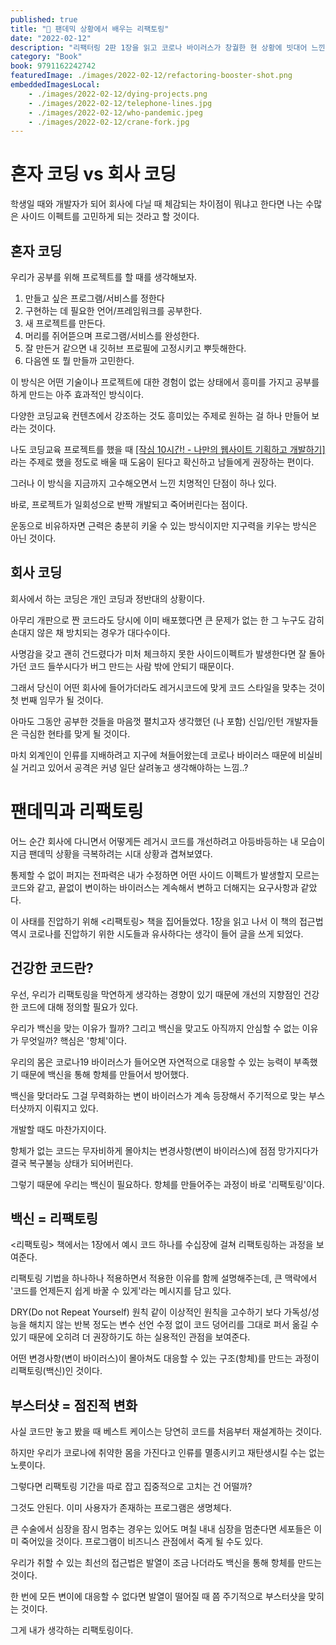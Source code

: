 ```yaml
---
published: true
title: "💉 팬데믹 상황에서 배우는 리팩토링"
date: "2022-02-12"
description: "리팩터링 2판 1장을 읽고 코로나 바이러스가 창궐한 현 상황에 빗대어 느낀 점입니다."
category: "Book"
book: 9791162242742
featuredImage: ./images/2022-02-12/refactoring-booster-shot.png
embeddedImagesLocal:
    - ./images/2022-02-12/dying-projects.png
    - ./images/2022-02-12/telephone-lines.jpg
    - ./images/2022-02-12/who-pandemic.jpeg
    - ./images/2022-02-12/crane-fork.jpg
---
```



# 혼자 코딩 vs 회사 코딩

학생일 때와 개발자가 되어 회사에 다닐 때 체감되는 차이점이 뭐냐고 한다면
나는 수많은 사이드 이펙트를 고민하게 되는 것라고 할 것이다.

## 혼자 코딩

우리가 공부를 위해 프로젝트를 할 때를 생각해보자.
1. 만들고 싶은 프로그램/서비스를 정한다
2. 구현하는 데 필요한 언어/프레임워크를 공부한다.
3. 새 프로젝트를 만든다.
4. 머리를 쥐어뜯으며 프로그램/서비스를 완성한다.
5. 잘 만든거 같으면 내 깃허브 프로필에 고정시키고 뿌듯해한다.
6. 다음엔 또 뭘 만들까 고민한다.

이 방식은 어떤 기술이나 프로젝트에 대한 경험이 없는 상태에서
흥미를 가지고 공부를 하게 만드는 아주 효과적인 방식이다.

다양한 코딩교육 컨텐츠에서 강조하는 것도
흥미있는 주제로 원하는 걸 하나 만들어 보라는 것이다.

나도 코딩교육 프로젝트를 했을 때
[\[작심 10시간! - 나만의 웹사이트 기획하고 개발하기\]](https://www.slideshare.net/identity930/20160103-10-ot-251014503)라는 주제로 했을 정도로
배울 때 도움이 된다고 확신하고 남들에게 권장하는 편이다.

그러나 이 방식을 지금까지 고수해오면서 느낀 치명적인 단점이 하나 있다.

<GatsbyImage alt="다 죽어가는 내 프로젝트의 생명선" image={getImage(props.localImages[0])} />

바로, 프로젝트가 일회성으로 반짝 개발되고 죽어버린다는 점이다.

운동으로 비유하자면
근력은 충분히 키울 수 있는 방식이지만
지구력을 키우는 방식은 아닌 것이다.


## 회사 코딩

회사에서 하는 코딩은 개인 코딩과 정반대의 상황이다.

아무리 개판으로 짠 코드라도
당시에 이미 배포했다면
큰 문제가 없는 한
그 누구도 감히 손대지 않은 채
방치되는 경우가 대다수이다.

사명감을 갖고 괜히 건드렸다가
미처 체크하지 못한 사이드이펙트가 발생한다면
잘 돌아가던 코드 들쑤시다가
버그 만드는 사람 밖에 안되기 때문이다.

<GatsbyImage alt="어이 김씨, 꼭 저걸 건드려야 하겠는가.." image={getImage(props.localImages[1])} />

그래서 당신이 어떤 회사에 들어가더라도
레거시코드에 맞게 코드 스타일을 맞추는 것이
첫 번째 임무가 될 것이다.

아마도 그동안 공부한 것들을 마음껏 펼치고자 생각했던
(나 포함) 신입/인턴 개발자들은 극심한 현타를 맞게 될 것이다.

마치 외계인이 인류를 지배하려고 지구에 쳐들어왔는데
코로나 바이러스 때문에 비실비실 거리고 있어서
공격은 커녕 일단 살려놓고 생각해야하는 느낌..?


# 팬데믹과 리팩토링

어느 순간 회사에 다니면서
어떻게든 레거시 코드를 개선하려고 아등바등하는 내 모습이
지금 팬데믹 상황을 극복하려는 시대 상황과 겹쳐보였다.

<GatsbyImage alt="프로젝트에 팬데믹을 선포합니다" image={getImage(props.localImages[2])} />

통제할 수 없이 퍼지는 전파력은
내가 수정하면 어떤 사이드 이펙트가 발생할지 모르는 코드와 같고,
끝없이 변이하는 바이러스는
계속해서 변하고 더해지는 요구사항과 같았다.

이 사태를 진압하기 위해 <리팩토링> 책을 집어들었다.
1장을 읽고 나서
이 책의 접근법 역시 코로나를 진압하기 위한 시도들과
유사하다는 생각이 들어 글을 쓰게 되었다.

## 건강한 코드란?

우선, 우리가 리팩토링을 막연하게 생각하는 경향이 있기 때문에
개선의 지향점인 건강한 코드에 대해 정의할 필요가 있다.

우리가 백신을 맞는 이유가 뭘까?
그리고 백신을 맞고도 아직까지 안심할 수 없는 이유가 무엇일까?
핵심은 '항체'이다.

우리의 몸은 코로나19 바이러스가 들어오면
자연적으로 대응할 수 있는 능력이 부족했기 때문에
백신을 통해 항체를 만들어서 방어했다.

백신을 맞더라도 그걸 무력화하는 변이 바이러스가 계속 등장해서
주기적으로 맞는 부스터샷까지 이뤄지고 있다.

개발할 때도 마찬가지이다.

항체가 없는 코드는
무자비하게 몰아치는 변경사항(변이 바이러스)에
점점 망가지다가 결국 복구불능 상태가 되어버린다.

그렇기 때문에 우리는 백신이 필요하다.
항체를 만들어주는 과정이 바로 '리팩토링'이다.

## 백신 = 리팩토링

<리팩토링> 책에서는 1장에서 예시 코드 하나를
수십장에 걸쳐 리팩토링하는 과정을 보여준다.

리팩토링 기법을 하나하나 적용하면서
적용한 이유를 함께 설명해주는데,
큰 맥락에서 '코드를 언제든지 쉽게 바꿀 수 있게'라는 메시지를 담고 있다.

DRY(Do not Repeat Yourself) 원칙 같이
이상적인 원칙을 고수하기 보다
가독성/성능을 해치지 않는 반복 정도는
변수 선언 수정 없이 코드 덩어리를 그대로 퍼서 옮길 수 있기 때문에
오히려 더 권장하기도 하는 실용적인 관점을 보여준다.

<GatsbyImage alt="필요할 때 바로 옮길 수 있다는 게 곧 코드의 유연성 아닐까?" image={getImage(props.localImages[3])} />

어떤 변경사항(변이 바이러스)이 몰아쳐도
대응할 수 있는 구조(항체)를 만드는 과정이
리팩토링(백신)인 것이다.

## 부스터샷 = 점진적 변화

사실 코드만 놓고 봤을 때
베스트 케이스는 당연히 코드를 처음부터 재설계하는 것이다.

하지만 우리가 코로나에 취약한 몸을 가진다고
인류를 멸종시키고 재탄생시킬 수는 없는 노릇이다.

그렇다면 리팩토링 기간을 따로 잡고 집중적으로 고치는 건 어떨까?

그것도 안된다.
이미 사용자가 존재하는 프로그램은 생명체다.

큰 수술에서 심장을 잠시 멈추는 경우는 있어도
며칠 내내 심장을 멈춘다면 세포들은 이미 죽어있을 것이다.
프로그램이 비즈니스 관점에서 죽게 될 수도 있다.

우리가 취할 수 있는 최선의 접근법은
발열이 조금 나더라도 백신을 통해 항체를 만드는 것이다.

한 번에 모든 변이에 대응할 수 없다면
발열이 떨어질 때 쯤 주기적으로 부스터샷을 맞히는 것이다.

그게 내가 생각하는 리팩토링이다.
